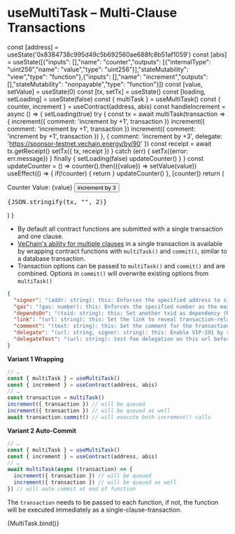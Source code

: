 
# useMultiTask – Multi-Clause Transactions

<Meta title="Hooks/useMultiTask" />

  const [address] = useState('0x8384738c995d49c5b692560ae688fc8b51af1059')
  const [abis] = useState([{"inputs": [],"name": "counter","outputs": [{"internalType": "uint256","name": "value","type": "uint256"}],"stateMutability": "view","type": "function"},{"inputs": [],"name": "increment","outputs": [],"stateMutability": "nonpayable","type": "function"}])
  const [value, setValue] = useState(0)
  const [tx, setTx] = useState() 
  const [loading, setLoading] = useState(false)
  const { multiTask } = useMultiTask()
  const { counter, increment } = useContract(address, abis)
  const handleIncrement = async () => {
    setLoading(true)
    try {
      const tx = await multiTask(transaction => {
        increment({ comment: 'increment by +1', transaction })
        increment({ comment: 'increment by +1', transaction })
        increment({ comment: 'increment by +1', transaction })
      }, { comment: 'increment by +3', delegate: 'https://sponsor-testnet.vechain.energy/by/90' })
      const receipt = await tx.getReceipt()
      setTx({ tx, receipt })
    }
    catch (err) {
      setTx({error: err.message})
    }
    finally {
      setLoading(false)
      updateCounter()
    }
  }
  const updateCounter = () => counter().then(({value}) => setValue(value))
  useEffect(() => {
    if(!counter) { return }
    updateCounter()
  }, [counter])
  return (
    <div>
      Counter Value: {value} <Button onClick={handleIncrement} loading={loading}>increment by 3</Button><br />
      <pre>{JSON.stringify(tx, "", 2)}</pre>
    </div>
  )
}

* By default all contract functions are submitted with a single transaction and one clause.  
* [VeChain's ability for multiple clauses](https://docs.vechain.org/thor/learn/transaction-model.html#clauses) in a single transaction is available by wrapping contract functions with `multiTask()` and `commit()`, similar to a database transaction.
* Transaction options can be passed to `multiTask()` and `commit()` and are combined. Options in `commit()` will overwrite existing options from `multiTask()`

```json
{
  "signer": "(addr: string): this: Enforces the specified address to sign the transaction",
  "gas": "(gas: number): this: Enforces the specified number as the maximum gas that can be consumed for the transaction",
  "dependsOn": "(txid: string): this: Set another txid as dependency (Reference)",
  "link": "(url: string): this: Set the link to reveal transaction-related information, the link will be used for connex to assemble a callback url by replacing the placeholder {txid} by Transaction ID",
  "comment": "(text: string): this: Set the comment for the transaction that will be revealed to the user",
  "delegate": "(url: string, signer: string): this: Enable VIP-191 by setting the url and the fee payer's address. Wallets(Sync2) will request fee payer's signature with the url and required parameters, read this (opens new window)to get the detail about building a VIP-191 service",
  "delegateTest": "(url: string): test fee delegation on this url before passing user to a wallet"
}
```

**Variant 1 Wrapping**

```js
// …
const { multiTask } = useMultiTask()
const { increment } = useContract(address, abis)
// …
const transaction = multiTask()
increment({ transaction }) // will be queued
increment({ transaction }) // will be queued as well
await transaction.commit() // will execute both increment() calls
```

**Variant 2 Auto-Commit**

```js
// …
const { multiTask } = useMultiTask()
const { increment } = useContract(address, abis)
// …
await multiTask(async (transaction) => {
  increment({ transaction }) // will be queued
  increment({ transaction }) // will be queued as well
}) // will auto commit at end of function
```

The `transaction` needs to be passed to each function, if not, the function will be executed immediately as a single-clause-transaction.

<Canvas withSource="open">
  <Story name="Multi-Clause Transactions">
    {MultiTask.bind()}
  </Story>
</Canvas>